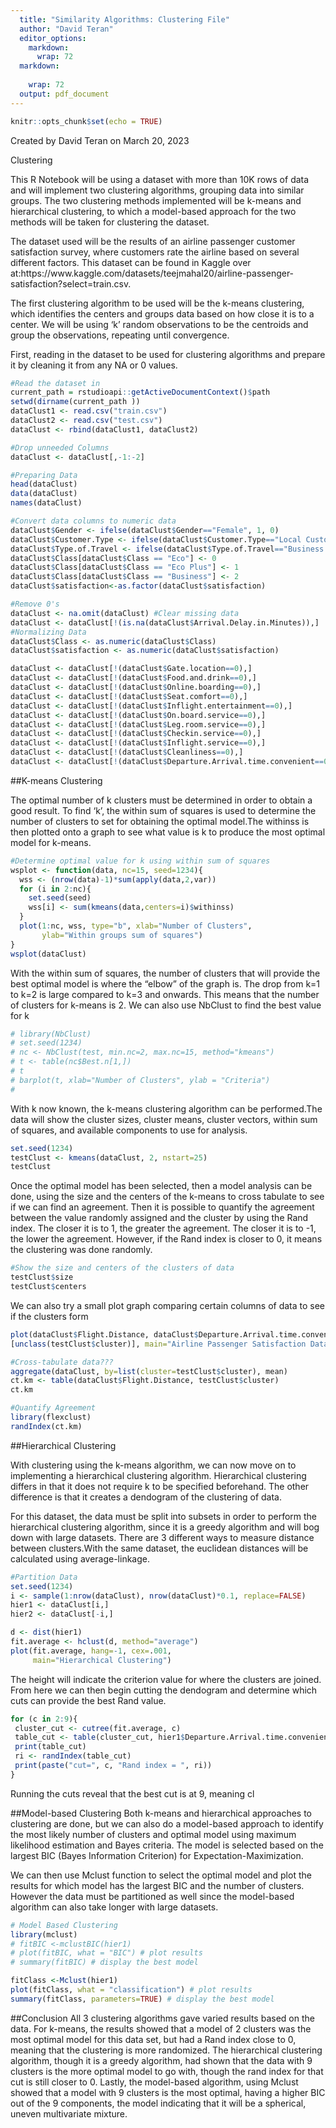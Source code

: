 ---
  title: "Similarity Algorithms: Clustering File"
  author: "David Teran" 
  editor_options:
    markdown: 
      wrap: 72
  markdown:
    
    wrap: 72
  output: pdf_document
---

```{r setup, include=FALSE}
knitr::opts_chunk$set(echo = TRUE)

```
Created by David Teran on March 20, 2023

Clustering

This R Notebook will be using a dataset with more than 10K rows of data and will implement two clustering algorithms, grouping data into similar groups. The two clustering methods implemented will be k-means and hierarchical clustering, to which a model-based approach for the two methods will be taken for clustering the dataset. 

The dataset used will be the results of an airline passenger customer satisfaction survey, where customers rate the airline based on several different factors. This dataset can be found in Kaggle over at:https://www.kaggle.com/datasets/teejmahal20/airline-passenger-satisfaction?select=train.csv. 

The first clustering algorithm to be used will be the k-means clustering, which identifies the centers and groups data based on how close it is to a center. We will be using 'k' random observations to be the centroids and group the observations, repeating until convergence. 

First, reading in the dataset to be used for clustering algorithms and prepare it by cleaning it from any NA or 0 values.
```{r}
#Read the dataset in
current_path = rstudioapi::getActiveDocumentContext()$path
setwd(dirname(current_path ))
dataClust1 <- read.csv("train.csv")
dataClust2 <- read.csv("test.csv")
dataClust <- rbind(dataClust1, dataClust2)

#Drop unneeded Columns
dataClust <- dataClust[,-1:-2]

#Preparing Data
head(dataClust)
data(dataClust)
names(dataClust)

#Convert data columns to numeric data
dataClust$Gender <- ifelse(dataClust$Gender=="Female", 1, 0)
dataClust$Customer.Type <- ifelse(dataClust$Customer.Type=="Local Customer", 1, 0)
dataClust$Type.of.Travel <- ifelse(dataClust$Type.of.Travel=="Business travel", 1, 0)
dataClust$Class[dataClust$Class == "Eco"] <- 0
dataClust$Class[dataClust$Class == "Eco Plus"] <- 1
dataClust$Class[dataClust$Class == "Business"] <- 2
dataClust$satisfaction<-as.factor(dataClust$satisfaction)

#Remove 0's
dataClust <- na.omit(dataClust) #Clear missing data
dataClust <- dataClust[!(is.na(dataClust$Arrival.Delay.in.Minutes)),]
#Normalizing Data
dataClust$Class <- as.numeric(dataClust$Class) 
dataClust$satisfaction <- as.numeric(dataClust$satisfaction)

dataClust <- dataClust[!(dataClust$Gate.location==0),]
dataClust <- dataClust[!(dataClust$Food.and.drink==0),]
dataClust <- dataClust[!(dataClust$Online.boarding==0),]
dataClust <- dataClust[!(dataClust$Seat.comfort==0),]
dataClust <- dataClust[!(dataClust$Inflight.entertainment==0),]
dataClust <- dataClust[!(dataClust$On.board.service==0),]
dataClust <- dataClust[!(dataClust$Leg.room.service==0),]
dataClust <- dataClust[!(dataClust$Checkin.service==0),]
dataClust <- dataClust[!(dataClust$Inflight.service==0),]
dataClust <- dataClust[!(dataClust$Cleanliness==0),]
dataClust <- dataClust[!(dataClust$Departure.Arrival.time.convenient==0),] 

```
##K-means Clustering

The optimal number of k clusters must be determined in order to obtain a good result. To find 'k', the within sum of squares is used to determine the number of clusters to set for obtaining the optimal model.The withinss is then plotted onto a graph to see what value is k to produce the most optimal model for k-means.

```{r}

#Determine optimal value for k using within sum of squares
wsplot <- function(data, nc=15, seed=1234){
  wss <- (nrow(data)-1)*sum(apply(data,2,var))
  for (i in 2:nc){
    set.seed(seed)
    wss[i] <- sum(kmeans(data,centers=i)$withinss)
  }
  plot(1:nc, wss, type="b", xlab="Number of Clusters",
       ylab="Within groups sum of squares")
}
wsplot(dataClust)
```
With the within sum of squares, the number of clusters that will provide the best optimal model is where the "elbow" of the graph is. The drop from k=1 to k=2 is large compared to k=3 and onwards. This means that the number of clusters for k-means is 2. We can also use NbClust to find the best value for k

```{r}
# library(NbClust)
# set.seed(1234)
# nc <- NbClust(test, min.nc=2, max.nc=15, method="kmeans")
# t <- table(nc$Best.n[1,])
# t
# barplot(t, xlab="Number of Clusters", ylab = "Criteria")
#
```

 
With k now known, the k-means clustering algorithm can be performed.The data will show the cluster sizes, cluster means, cluster vectors, within sum of squares, and available components to use for analysis.

```{r}
set.seed(1234)
testClust <- kmeans(dataClust, 2, nstart=25)
testClust
```
Once the optimal model has been selected, then a model analysis can be done, using the size and the centers of the k-means to cross tabulate to see if we can find an agreement. Then it is possible to quantify the agreement between the value randomly assigned and the cluster by using the Rand index. The closer it is to 1, the greater the agreement. The closer it is to -1, the lower the agreement. However, if the Rand index is closer to 0, it means the clustering was done randomly.

```{r}
#Show the size and centers of the clusters of data
testClust$size
testClust$centers
```

We can also try a small plot graph comparing certain columns of data to see if the clusters form
```{r}
plot(dataClust$Flight.Distance, dataClust$Departure.Arrival.time.convenient, pch=25, bg=c("red","blue")
[unclass(testClust$cluster)], main="Airline Passenger Satisfaction Data")
```

```{r}
#Cross-tabulate data???
aggregate(dataClust, by=list(cluster=testClust$cluster), mean)
ct.km <- table(dataClust$Flight.Distance, testClust$cluster)
ct.km

#Quantify Agreement
library(flexclust)
randIndex(ct.km)
```

##Hierarchical Clustering

With clustering using the k-means algorithm, we can now move on to implementing a hierarchical clustering algorithm. Hierarchical clustering differs in that it does not require k to be specified beforehand. The other difference is that it creates a dendogram of the clustering of data. 

For this dataset, the data must be split into subsets in order to perform the hierarchical clustering algorithm, since it is a greedy algorithm and will bog down with large datasets. There are 3 different ways to measure distance between clusters.With the same dataset, the euclidean distances will be calculated using average-linkage.

```{r}
#Partition Data
set.seed(1234)
i <- sample(1:nrow(dataClust), nrow(dataClust)*0.1, replace=FALSE)
hier1 <- dataClust[i,]
hier2 <- dataClust[-i,]

d <- dist(hier1)
fit.average <- hclust(d, method="average")
plot(fit.average, hang=-1, cex=.001,
     main="Hierarchical Clustering")
```

The height will indicate the criterion value for where the clusters are joined. From here we can then begin cutting the dendogram and determine which cuts can provide the best Rand value.

```{r}
for (c in 2:9){
 cluster_cut <- cutree(fit.average, c)
 table_cut <- table(cluster_cut, hier1$Departure.Arrival.time.convenient)
 print(table_cut)
 ri <- randIndex(table_cut)
 print(paste("cut=", c, "Rand index = ", ri))
}
```
Running the cuts reveal that the best cut is at 9, meaning cl

##Model-based Clustering
Both k-means and hierarchical approaches to clustering are done, but we can also do a model-based approach to identify the most likely number of clusters and optimal model using maximum likelihood estimation and Bayes criteria. The model is selected based on the largest BIC (Bayes Information Criterion) for Expectation-Maximization.

We can then use Mclust function to select the optimal model and plot the results for which model has the largest BIC and the number of clusters. However the data must be partitioned as well since the model-based algorithm can also take longer with large datasets.

```{r}

# Model Based Clustering
library(mclust)
# fitBIC <-mclustBIC(hier1)
# plot(fitBIC, what = "BIC") # plot results
# summary(fitBIC) # display the best model

fitClass <-Mclust(hier1)
plot(fitClass, what = "classification") # plot results
summary(fitClass, parameters=TRUE) # display the best model

```
##Conclusion
All 3 clustering algorithms gave varied results based on the data. For k-means, the results showed that a model of 2 clusters was the most optimal model for this data set, but had a Rand index close to 0, meaning that the clustering is more randomized. The hierarchical clustering algorithm, though it is a greedy algorithm, had shown that the data with 9 clusters is the more optimal model to go with, though the rand index for that cut is still closer to 0. Lastly, the model-based algorithm, using Mclust showed that a model with 9 clusters is the most optimal, having a higher BIC out of the 9 components, the model indicating that it will be a spherical, uneven multivariate mixture. 


